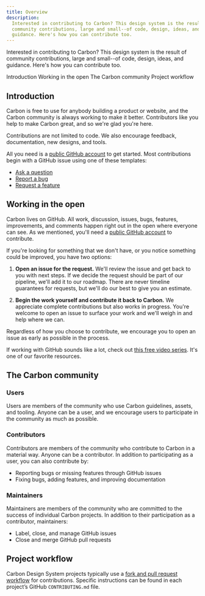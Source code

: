 ```yaml
---
title: Overview
description:
  Interested in contributing to Carbon? This design system is the result of
  community contributions, large and small--of code, design, ideas, and
  guidance. Here's how you can contribute too.
---
```


<PageDescription>

Interested in contributing to Carbon? This design system is the result of
community contributions, large and small--of code, design, ideas, and guidance.
Here's how you can contribute too.

</PageDescription>

<AnchorLinks>

<AnchorLink>Introduction</AnchorLink>
<AnchorLink>Working in the open</AnchorLink>
<AnchorLink>The Carbon community</AnchorLink>
<AnchorLink>Project workflow</AnchorLink>

</AnchorLinks>

## Introduction

Carbon is free to use for anybody building a product or website, and the Carbon
community is always working to make it better. Contributors like you help to
make Carbon great, and so we're glad you're here.

Contributions are not limited to code. We also encourage feedback,
documentation, new designs, and tools.

All you need is a [public GitHub account](https://github.com/join) to get
started. Most contributions begin with a GitHub issue using one of these
templates:

- [Ask a question](https://github.com/carbon-design-system/carbon/issues/new?assignees=&labels=type%3A+question+%3Aquestion%3A&template=question.md&title=)
- [Report a bug](https://github.com/carbon-design-system/carbon/issues/new?assignees=&labels=type%3A+bug+%F0%9F%90%9B&template=bug-report.md&title=)
- [Request a feature](https://github.com/carbon-design-system/carbon/issues/new?assignees=&labels=type%3A+enhancement+%F0%9F%92%A1&template=feature-request-or-enhancement.md&title=)

## Working in the open

Carbon lives on GitHub. All work, discussion, issues, bugs, features,
improvements, and comments happen right out in the open where everyone can see.
As we mentioned, you'll need a [public GitHub account](https://github.com/join)
to contribute.

If you're looking for something that we don't have, or you notice something
could be improved, you have two options:

1. **Open an issue for the request.** We'll review the issue and get back to you
   with next steps. If we decide the request should be part of our pipeline,
   we'll add it to our roadmap. There are never timeline guarantees for
   requests, but we'll do our best to give you an estimate.

2. **Begin the work yourself and contribute it back to Carbon.** We appreciate
   complete contributions but also works in progress. You're welcome to open an
   issue to surface your work and we'll weigh in and help where we can.

Regardless of how you choose to contribute, we encourage you to open an issue as
early as possible in the process.

If working with GitHub sounds like a lot, check out
[this free video series](https://egghead.io/series/how-to-contribute-to-an-open-source-project-on-github).
It's one of our favorite resources.

## The Carbon community

### Users

Users are members of the community who use Carbon guidelines, assets, and
tooling. Anyone can be a user, and we encourage users to participate in the
community as much as possible.

### Contributors

Contributors are members of the community who contribute to Carbon in a material
way. Anyone can be a contributor. In addition to participating as a user, you
can also contribute by:

- Reporting bugs or missing features through GitHub issues
- Fixing bugs, adding features, and improving documentation

### Maintainers

Maintainers are members of the community who are committed to the success of
individual Carbon projects. In addition to their participation as a contributor,
maintainers:

- Label, close, and manage GitHub issues
- Close and merge GitHub pull requests

## Project workflow

Carbon Design System projects typically use a
[fork and pull request workflow](https://guides.github.com/activities/forking/)
for contributions. Specific instructions can be found in each project’s GitHub
`CONTRIBUTING.md` file.
